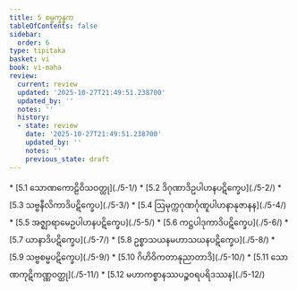 ```yaml
---
title: 5 စမ္မက္ခန္ဓက
tableOfContents: false
sidebar:
  order: 6
type: tipitaka
basket: vi
book: vi-maha
review:
  current: review
  updated: '2025-10-27T21:49:51.238700'
  updated_by: ''
  notes: ''
  history:
  - state: review
    date: '2025-10-27T21:49:51.238700'
    updated_by: ''
    notes: ''
    previous_state: draft
---
```



<ReviewStatus review={frontmatter.review} showDetails={true} />

<HypothesisAnnotation frontmatter={frontmatter} />

<DynamicBreadcrumb />



<TableOfContents book="vi-maha" section="5">
* [5.1 သောဏကောဠိဝိသဝတ္ထု](./5-1/)
* [5.2 ဒိဂုဏာဒိဥပါဟနပဋိက္ခေပ](./5-2/)
* [5.3 သဗ္ဗနီလိကာဒိပဋိက္ခေပ](./5-3/)
* [5.4 ဩမုက္ကဂုဏင်္ဂုဏူပါဟနာနုဇာနန](./5-4/)
* [5.5 အဇ္ဈာရာမေဥပါဟနပဋိက္ခေပ](./5-5/)
* [5.6 ကဋ္ဌပါဒုကာဒိပဋိက္ခေပ](./5-6/)
* [5.7 ယာနာဒိပဋိက္ခေပ](./5-7/)
* [5.8 ဥစ္စာသယနမဟာသယနပဋိက္ခေပ](./5-8/)
* [5.9 သဗ္ဗစမ္မပဋိက္ခေပ](./5-9/)
* [5.10 ဂိဟိဝိကတာနုညာတာဒိ](./5-10/)
* [5.11 သောဏကုဋိကဏ္ဏဝတ္ထု](./5-11/)
* [5.12 မဟာကစ္စာနဿပဉ္စဝရပရိဒဿန](./5-12/)
</TableOfContents>